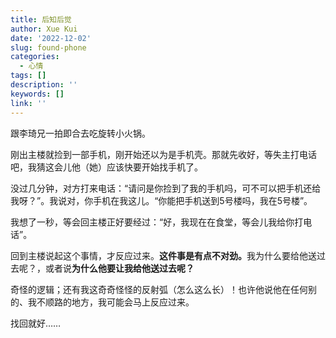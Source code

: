 ```yaml
---
title: 后知后觉
author: Xue Kui
date: '2022-12-02'
slug: found-phone
categories:
  - 心情
tags: []
description: ''
keywords: []
link: ''
---
```


<head>
<div id='wx_pic' style='margin:0 auto;display:none;'>
<img src='/images/ios-16-featured-image-1.jpg' />
</div>
</head>



跟李琦兄一拍即合去吃旋转小火锅。

刚出主楼就捡到一部手机，刚开始还以为是手机壳。那就先收好，等失主打电话吧，我猜这会儿他（她）应该快要开始找手机了。

没过几分钟，对方打来电话：“请问是你捡到了我的手机吗，可不可以把手机还给我呀？”。我说对，你手机在我这儿。“你能把手机送到5号楼吗，我在5号楼”。


我想了一秒，等会回主楼正好要经过：“好，我现在在食堂，等会儿我给你打电话”。


回到主楼说起这个事情，才反应过来。**这件事是有点不对劲。**我为什么要给他送过去呢？，或者说**为什么他要让我给他送过去呢？**

奇怪的逻辑；还有我这奇奇怪怪的反射弧（怎么这么长）！也许他说他在任何别的、我不顺路的地方，我可能会马上反应过来。

找回就好......









